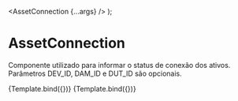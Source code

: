 <!-- AssetConnection.stories.mdx -->


<Meta title="AssetConnection" component={AssetConnection} />

  <AssetConnection {...args} />
);

# AssetConnection

Componente utilizado para informar o status de conexão dos ativos. Parâmetros DEV_ID, DAM_ID e DUT_ID são opcionais.

<Canvas> 
  <Story 
    name="without automation"
    args={{ 
      DEV_ID: 'DEV000000000',
      isAutomation: false,
    }}>
    {Template.bind({})}
  </Story>
  <Story 
    name="with automation"
    args={{ 
      DEV_ID: 'DEV000000000',
      isAutomation: true,
    }}>
    {Template.bind({})}
  </Story>
</Canvas>
